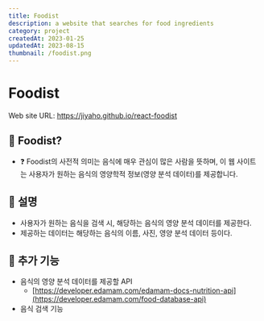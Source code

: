 ```yaml
---
title: Foodist
description: a website that searches for food ingredients
category: project
createdAt: 2023-01-25
updatedAt: 2023-08-15
thumbnail: /foodist.png
---
```


# Foodist

Web site URL: https://jiyaho.github.io/react-foodist

## 🔷 Foodist?

- ❓ Foodist의 사전적 의미는 음식에 매우 관심이 많은 사람을 뜻하며, 이 웹 사이트는 사용자가 원하는 음식의 영양학적 정보(영양 분석 데이터)를 제공합니다.

## 🔷 설명

- 사용자가 원하는 음식을 검색 시, 해당하는 음식의 영양 분석 데이터를 제공한다.
- 제공하는 데이터는 해당하는 음식의 이름, 사진, 영양 분석 데이터 등이다.

## 🔷 추가 기능

- 음식의 영양 분석 데이터를 제공할 API
  - [https://developer.edamam.com/edamam-docs-nutrition-api](https://developer.edamam.com/food-database-api)
- 음식 검색 기능
